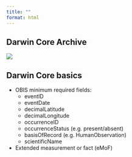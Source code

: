 ```yaml
---
title: ""
format: html
---
```


## Darwin Core Archive

![](img/DwC_archive.png)


## Darwin Core basics

-  OBIS minimum required fields:
   -  eventID
   -  eventDate
   -  decimalLatitude
   -  decimalLongitude
   -  occurrenceID
   -  occurrenceStatus (e.g. present/absent)
   -  basisOfRecord (e.g. HumanObservation)
   -  scientificName
   
- Extended measurement or fact (eMoF)



